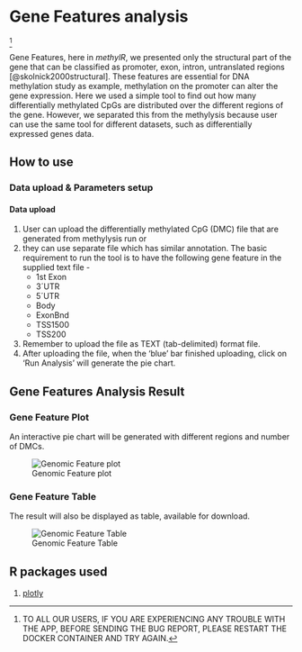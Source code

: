 # Gene Features analysis {#sec-genfeatures}
^[TO ALL OUR USERS, IF YOU ARE EXPERIENCING ANY TROUBLE WITH THE APP, BEFORE SENDING THE BUG REPORT, PLEASE RESTART THE DOCKER CONTAINER AND TRY AGAIN.]

Gene Features, here in *methylR*, we presented only the structural part of the gene that can be classified as promoter, exon, intron, untranslated regions [@skolnick2000structural]. These features are essential for DNA methylation study as example, methylation on the promoter can alter the gene expression. Here we used a simple tool to find out how many differentially methylated CpGs are distributed over the different regions of the gene. However, we separated this from the methylysis because user can use the same tool for different datasets, such as differentially expressed genes data.

## How to use
### Data upload & Parameters setup
#### Data upload
1. User can upload the differentially methylated CpG (DMC) file that are generated from methylysis run or
2. they can use separate file which has similar annotation.
The basic requirement to run the tool is to have the following gene feature in the supplied text file -
    - 1st Exon
    - 3´UTR
    - 5´UTR
    - Body
    - ExonBnd
    - TSS1500
    - TSS200
3. Remember to upload the file as TEXT (tab-delimited) format file.
4. After uploading the file, when the 'blue' bar finished uploading, click on 'Run Analysis' will generate the pie chart.

## Gene Features Analysis Result

### Gene Feature Plot
An interactive pie chart will be generated with different regions and number of DMCs. \

![Genomic Feature plot](_images/GeneFea1.png)

### Gene Feature Table
The result will also be displayed as table, available for download. \

![Genomic Feature Table](_images/GeneFea2.png)

## R packages used
1. [plotly](https://cran.r-project.org/web/packages/plotly/plotly.pdf)